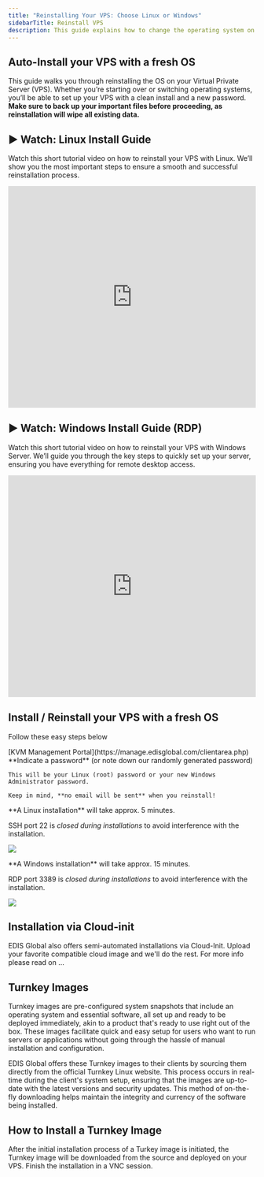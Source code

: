 ```yaml
---
title: "Reinstalling Your VPS: Choose Linux or Windows"
sidebarTitle: Reinstall VPS
description: This guide explains how to change the operating system on your Virtual Private Server (VPS) by performing a complete reinstallation. Note that all existing data on the VPS will be erased during the process.
---
```



## Auto-Install your VPS with a fresh OS

This guide walks you through reinstalling the OS on your Virtual Private Server (VPS). Whether you’re starting over or switching operating systems, you’ll be able to set up your VPS with a clean install and a new password. **Make sure to back up your important files before proceeding, as reinstallation will wipe all existing data.**

## ▶️ Watch: Linux Install Guide

Watch this short tutorial video on how to reinstall your VPS with Linux.&#x20;
We’ll show you the most important steps to ensure a smooth and successful reinstallation process.

<iframe
  width='100%'
  height='450'
  src='https://www.loom.com/embed/33e129dad9554baebb562b3e84e9527a?sid=1010322b-9466-416f-a135-19e0f07a8951'
  frameborder='0'
  allow='accelerometer; clipboard-write; encrypted-media; gyroscope; picture-in-picture'
  allowfullscreen
></iframe>

## ▶️ Watch: Windows Install Guide (RDP)

Watch this short tutorial video on how to reinstall your VPS with Windows Server.&#x20;
We’ll guide you through the key steps to quickly set up your server, ensuring you have everything for remote desktop access.

<iframe
  width='100%'
  height='450'
  src='https://www.loom.com/embed/731fb25215a7488bb0463bd2c8d1fb16?sid=e7bd52c6-2f17-454e-991e-176c847de424'
  frameborder='0'
  allow='accelerometer; clipboard-write; encrypted-media; gyroscope; picture-in-picture'
  allowfullscreen
></iframe>

## Install / Reinstall your VPS with a fresh OS

Follow these easy steps below

<Steps>
  <Step title='Log in to your'>
    [KVM Management Portal](https://manage.edisglobal.com/clientarea.php)
  </Step>
  <Step title='Locate your VPS in the Services tab' />
  <Step title='Click "AutoInstall OS" to reinstall your VPS with a fresh password and the OS of your liking'>
    **Indicate a password** (or note down our randomly generated password)

    This will be your Linux (root) password or your new Windows Administrator password.

    Keep in mind, **no email will be sent** when you reinstall!

  </Step>
</Steps>

<Note>
  **A Linux installation** will take approx. 5 minutes.

SSH port 22 is _closed during installations_ to avoid interference with the installation.

![](/assets/huaNpFAxK5PVCl_NLo3ID-qDPCEUD7wtL6EYnFUKOfe-20241001-201404.png)

</Note>

<Note>
  **A Windows installation** will take approx. 15 minutes.

RDP port 3389 is _closed during installations_ to avoid interference with the installation.

![](/assets/huaNpFAxK5PVCl_NLo3ID-ozGQ3EbLw2SKc3sattPPn-20241001-201443.png)

</Note>

## Installation via Cloud-init

EDIS Global also offers semi-automated installations via Cloud-Init. Upload your favorite compatible cloud image and we'll do the rest. For more info please read on ...

<CtaButton
  label='OS Installation via Cloud-Init'
  link='../advanced-setup-guides/cloud-init-os-installation'
/>

## Turnkey Images

Turnkey images are pre-configured system snapshots that include an operating system and essential software, all set up and ready to be deployed immediately, akin to a product that's ready to use right out of the box. These images facilitate quick and easy setup for users who want to run servers or applications without going through the hassle of manual installation and configuration.

EDIS Global offers these Turnkey images to their clients by sourcing them directly from the official Turnkey Linux website. This process occurs in real-time during the client's system setup, ensuring that the images are up-to-date with the latest versions and security updates. This method of on-the-fly downloading helps maintain the integrity and currency of the software being installed.

## How to Install a Turnkey Image

After the initial installation process of a Turkey image is initiated, the Turnkey image will be downloaded from the source and deployed on your VPS. Finish the installation in a VNC session.
